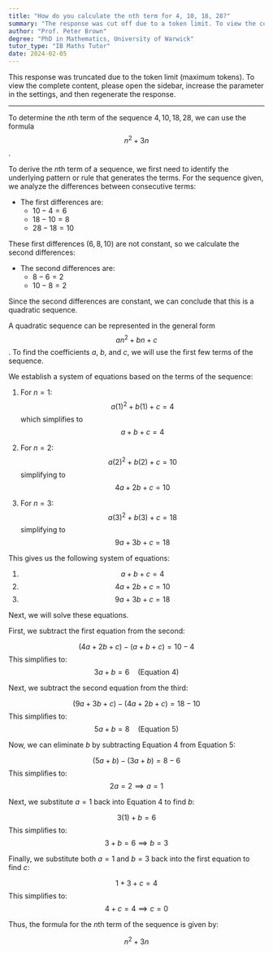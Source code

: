 ```yaml
---
title: "How do you calculate the nth term for 4, 10, 18, 28?"
summary: "The response was cut off due to a token limit. To view the complete content, adjust the settings to increase the parameter and regenerate the response."
author: "Prof. Peter Brown"
degree: "PhD in Mathematics, University of Warwick"
tutor_type: "IB Maths Tutor"
date: 2024-02-05
---
```


This response was truncated due to the token limit (maximum tokens). To view the complete content, please open the sidebar, increase the parameter in the settings, and then regenerate the response.

---

To determine the $n$th term of the sequence $4, 10, 18, 28$, we can use the formula $$n^2 + 3n$$.

To derive the $n$th term of a sequence, we first need to identify the underlying pattern or rule that generates the terms. For the sequence given, we analyze the differences between consecutive terms:

- The first differences are: 
  - $10 - 4 = 6$
  - $18 - 10 = 8$
  - $28 - 18 = 10$

These first differences ($6, 8, 10$) are not constant, so we calculate the second differences:

- The second differences are:
  - $8 - 6 = 2$
  - $10 - 8 = 2$

Since the second differences are constant, we can conclude that this is a quadratic sequence.

A quadratic sequence can be represented in the general form $$an^2 + bn + c$$. To find the coefficients $a$, $b$, and $c$, we will use the first few terms of the sequence.

We establish a system of equations based on the terms of the sequence:

1. For $n = 1$: 
   $$a(1)^2 + b(1) + c = 4$$ 
   which simplifies to $$a + b + c = 4$$
   
2. For $n = 2$: 
   $$a(2)^2 + b(2) + c = 10$$ 
   simplifying to $$4a + 2b + c = 10$$
   
3. For $n = 3$: 
   $$a(3)^2 + b(3) + c = 18$$ 
   simplifying to $$9a + 3b + c = 18$$

This gives us the following system of equations:

1. $$a + b + c = 4$$
2. $$4a + 2b + c = 10$$
3. $$9a + 3b + c = 18$$

Next, we will solve these equations. 

First, we subtract the first equation from the second:

$$ (4a + 2b + c) - (a + b + c) = 10 - 4 $$
This simplifies to:
$$ 3a + b = 6 \quad \text{(Equation 4)} $$

Next, we subtract the second equation from the third:

$$ (9a + 3b + c) - (4a + 2b + c) = 18 - 10 $$
This simplifies to:
$$ 5a + b = 8 \quad \text{(Equation 5)} $$

Now, we can eliminate $b$ by subtracting Equation 4 from Equation 5:

$$ (5a + b) - (3a + b) = 8 - 6 $$
This simplifies to:
$$ 2a = 2 \implies a = 1 $$

Next, we substitute $a = 1$ back into Equation 4 to find $b$:

$$ 3(1) + b = 6 $$
This simplifies to:
$$ 3 + b = 6 \implies b = 3 $$

Finally, we substitute both $a = 1$ and $b = 3$ back into the first equation to find $c$:

$$ 1 + 3 + c = 4 $$
This simplifies to:
$$ 4 + c = 4 \implies c = 0 $$

Thus, the formula for the $n$th term of the sequence is given by:

$$ n^2 + 3n $$
    